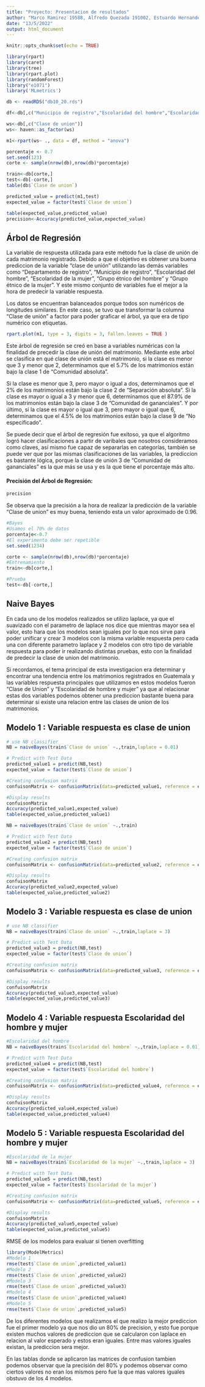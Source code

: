 ```yaml
---
title: "Proyecto: Presentacion de resultados"
author: "Marco Ramirez 19588, Alfredo Quezada 191002, Estuardo Hernandez 19202, Eduardo Ramírez 19946"
date: "13/5/2022"
output: html_document
---
```


```r
knitr::opts_chunk$set(echo = TRUE)

library(rpart)
library(caret)
library(tree)
library(rpart.plot)
library(randomForest)
library("e1071")
library('MLmetrics')

db <- readRDS("db10_20.rds")

df<-db[,c("Municipio de registro","Escolaridad del hombre","Escolaridad de la mujer","Grupo etnico del hombre","Grupo etnico de la mujer", "Clase de union")]

ws<-db[,c("Clase de union")]
ws<- haven::as_factor(ws)

m1<-rpart(ws~ ., data = df, method = "anova")

porcentaje <- 0.7
set.seed(123)
corte <- sample(nrow(db),nrow(db)*porcentaje)

train<-db[corte,]
test<-db[-corte,]
table(db$`Clase de union`)

predicted_value = predict(m1,test)
expected_value = factor(test$`Clase de union`)

table(expected_value,predicted_value)
precision<-Accuracy(predicted_value,expected_value)

```

## Árbol de Regresión

La variable de respuesta utilizada para este método fue la clase de unión de cada matrimonio registrado. Debido a que el objetivo es obtener una buena prediccion de la variable "clase de unión" utilizando las demás variables como "Departamento de registro", "Municipio de registro", "Escolaridad del hombre", "Escolaridad de la mujer", "Grupo étnico del hombre" y "Grupo étnico de la mujer". Y este mismo conjunto de variables fue el mejor a la hora de predecir la variable respuesta.


Los datos se encuentran balanceados porque todos son numéricos de longitudes similares.
En este caso, se tuvo que transformar la columna "Clase de unión" a factor para poder graficar el árbol, ya que era de tipo numérico con etiquetas.

```r
rpart.plot(m1, type = 3, digits = 3, fallen.leaves = TRUE )
```

Este árbol de regresión se creó en base a variables numéricas con la finalidad de precedir la clase de unión del matrimonio. Mediante este arbol se clasifica en qué clase de unión está el matrimonio, si la clase es menor que 3 y menor que 2, determinamos que el 5.7% de los matrimonios están bajo la clase 1 de "Comunidad absoluta".

Si la clase es menor que 3, pero mayor o igual a dos, determinamos que el 2% de los matrimonios están bajo la clase 2 de "Separación absoluta". Si la clase es mayor o igual a 3 y menor que 6, determinamos que el 87.9% de los matrimonios están bajo la clase 3 de "Comunidad de gananciales". Y por último, si la clase es mayor o igual que 3, pero mayor o igual que 6, determinamos que el 4.5% de los matrimonios están bajo la clase 9 de "No especificado".

Se puede decir que el árbol de regresión fue exitoso, ya que el algoritmo logró hacer clasificaciones a partir de varibales que nosotros consideramos como claves, así mismo fue capaz de separarlas en categorías, también se puede ver que por las mismas clasificaciones de las variables, la prediccion es bastante lógica, porque la clase de unión 3 de "Comunidad de gananciales" es la que más se usa y es la que tiene el porcentaje más alto.

#### Precisión del Árbol de Regresión:

```r
precision
```

Se observa que la precisión a la hora de realizar la predicción de la variable "Clase de union" es muy buena, teniendo esta un valor aproximado de 0.96.

```r
#Bayes 
#Usamos el 70% de datos
porcentaje<-0.7
#El experimento debe ser repetible
set.seed(1234)

corte <- sample(nrow(db),nrow(db)*porcentaje)
#Entrenamiento
train<-db[corte,]

#Prueba
test<-db[-corte,]
```

## Naive Bayes

En cada uno de los modelos realizados se utilizo laplace, ya que el suavizado con el parametro de laplace nos dice que mientras mayor sea el valor, esto hara que los modelos sean iguales por lo que nos sirve para poder unificar y crear 3 modelos con la misma variable respuesta pero cada una con diferente parametro laplace y 2 modelos con otro tipo de variable respuesta para poder ir realizando distintas pruebas, esto con la finalidad de predecir la clase de union del matrimonio.

Si recordamos, el tema principal de esta investigacion era determinar y encontrar una tendencia entre los matrimonios registrados en Guatemala y las variables respuesta principales que utilizamos en estos modelos fueron "Clase de Union" y "Escolaridad de hombre y mujer" ya que al relacionar estas dos variables podemos obtener una prediccion bastante buena para determinar si existe una relacion entre las clases de union de los matrimonios.


## Modelo 1 : Variable respuesta es clase de union

```r

# use NB classifier
NB = naiveBayes(train$`Clase de union` ~.,train,laplace = 0.01)

# Predict with Test Data
predicted_value1 = predict(NB,test)
expected_value = factor(test$`Clase de union`)

#Creating confusion matrix
confuisonMatrix <- confusionMatrix(data=predicted_value1, reference = expected_value)

#Display results 
confuisonMatrix
Accuracy(predicted_value1,expected_value)
table(expected_value,predicted_value1)

```


```r

NB = naiveBayes(train$`Clase de union` ~.,train)

# Predict with Test Data
predicted_value2 = predict(NB,test)
expected_value = factor(test$`Clase de union`)

#Creating confusion matrix
confuisonMatrix <- confusionMatrix(data=predicted_value2, reference = expected_value)

#Display results 
confuisonMatrix
Accuracy(predicted_value2,expected_value)
table(expected_value,predicted_value2)

```

## Modelo 3 : Variable respuesta es clase de union

```r

# use NB classifier
NB = naiveBayes(train$`Clase de union` ~.,train,laplace = 3)

# Predict with Test Data
predicted_value3 = predict(NB,test)
expected_value = factor(test$`Clase de union`)

#Creating confusion matrix
confuisonMatrix <- confusionMatrix(data=predicted_value3, reference = expected_value)

#Display results 
confuisonMatrix
Accuracy(predicted_value3,expected_value)
table(expected_value,predicted_value3)


```

## Modelo 4 : Variable respuesta Escolaridad del hombre y mujer

```r

#Escolaridad del hombre
NB = naiveBayes(train$`Escolaridad del hombre` ~.,train,laplace = 0.01)

# Predict with Test Data
predicted_value4 = predict(NB,test)
expected_value = factor(test$`Escolaridad del hombre`)

#Creating confusion matrix
confuisonMatrix <- confusionMatrix(data=predicted_value4, reference = expected_value)

#Display results 
confuisonMatrix
Accuracy(predicted_value4,expected_value)
table(expected_value,predicted_value4)
```

## Modelo 5 : Variable respuesta Escolaridad del hombre y mujer
```r
#Escolaridad de la mujer
NB = naiveBayes(train$`Escolaridad de la mujer` ~.,train,laplace = 3)

# Predict with Test Data
predicted_value5 = predict(NB,test)
expected_value = factor(test$`Escolaridad de la mujer`)

#Creating confusion matrix
confuisonMatrix <- confusionMatrix(data=predicted_value5, reference = expected_value)

#Display results 
confuisonMatrix
Accuracy(predicted_value5,expected_value)
table(expected_value,predicted_value5)

```
RMSE de los modelos para evaluar si tienen overfitting
```r
library(ModelMetrics)
#Modelo 1
rmse(test$`Clase de union`,predicted_value1)
#Modelo 2
rmse(test$`Clase de union`,predicted_value2)
#Modelo 3
rmse(test$`Clase de union`,predicted_value3)
#Modelo 4
rmse(test$`Clase de union`,predicted_value4)
#Modelo 5
rmse(test$`Clase de union`,predicted_value5)
```
De los diferentes modelos que realizamos el que realizo la mejor prediccion fue el primer modelo ya que nos dio un 80% de precision, y esto fue porque existen muchos valores de prediccion que se calcularon con laplace en relacion al valor esperado y estos eran iguales. Entre mas valores iguales existan, la prediccion sera mejor.

En las tablas donde se aplicaron las matrices de confusion tambien podemos observar que la precisión del 80% y podemos observar como ciertos valores no eran los mismos pero fue la que mas valores iguales obstuvo de los 4 modelos.
